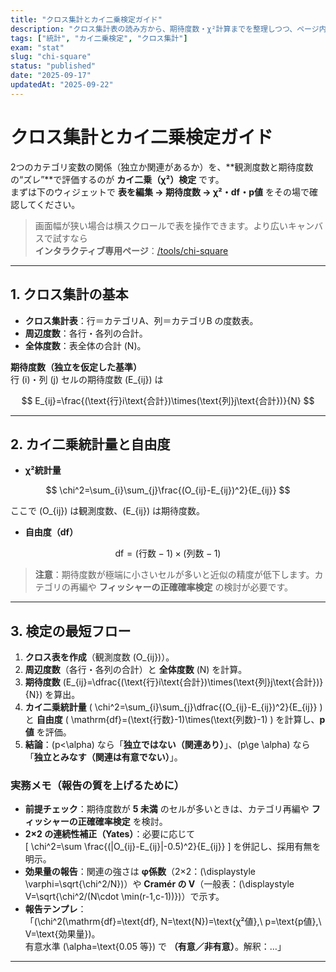 ```yaml
---
title: "クロス集計とカイ二乗検定ガイド"
description: "クロス集計表の読み方から、期待度数・χ²計算までを整理しつつ、ページ内でインタラクティブに体験"
tags: ["統計", "カイ二乗検定", "クロス集計"]
exam: "stat"
slug: "chi-square"
status: "published"
date: "2025-09-17"
updatedAt: "2025-09-22"
---
```


# クロス集計とカイ二乗検定ガイド

2つのカテゴリ変数の関係（独立か関連があるか）を、**観測度数と期待度数の“ズレ”**で評価するのが **カイ二乗（χ²）検定** です。  
まずは下のウィジェットで **表を編集 → 期待度数 → χ²・df・p値** をその場で確認してください。

<ChiSquareGuide />

> 画面幅が狭い場合は横スクロールで表を操作できます。より広いキャンバスで試すなら  
> **インタラクティブ専用ページ**：[/tools/chi-square](/tools/chi-square)

---

## 1. クロス集計の基本

- **クロス集計表**：行＝カテゴリA、列＝カテゴリB の度数表。  
- **周辺度数**：各行・各列の合計。  
- **全体度数**：表全体の合計 \(N\)。

**期待度数（独立を仮定した基準）**  
行 \(i\)・列 \(j\) セルの期待度数 \(E_{ij}\) は

$$
E_{ij}=\frac{(\text{行}i\text{合計})\times(\text{列}j\text{合計})}{N}
$$

---

## 2. カイ二乗統計量と自由度

- **χ²統計量**

$$
\chi^2=\sum_{i}\sum_{j}\frac{(O_{ij}-E_{ij})^2}{E_{ij}}
$$

ここで \(O_{ij}\) は観測度数、\(E_{ij}\) は期待度数。

- **自由度（df）**

$$
\mathrm{df}=(\text{行数}-1)\times(\text{列数}-1)
$$

> **注意**：期待度数が極端に小さいセルが多いと近似の精度が低下します。カテゴリの再編や **フィッシャーの正確確率検定** の検討が必要です。

---

## 3. 検定の最短フロー

1. **クロス表を作成**（観測度数 \(O_{ij}\)）。  
2. **周辺度数**（各行・各列の合計）と **全体度数** \(N\) を計算。  
3. **期待度数** \(E_{ij}=\dfrac{(\text{行}i\text{合計})\times(\text{列}j\text{合計})}{N}\) を算出。  
4. **カイ二乗統計量** \( \chi^2=\sum_{i}\sum_{j}\dfrac{(O_{ij}-E_{ij})^2}{E_{ij}} \) と **自由度** \( \mathrm{df}=(\text{行数}-1)\times(\text{列数}-1) \) を計算し、**p値** を評価。  
5. **結論**：\(p<\alpha\) なら「**独立ではない（関連あり）**」、\(p\ge \alpha\) なら「**独立とみなす（関連は有意でない）**」。

### 実務メモ（報告の質を上げるために）

- **前提チェック**：期待度数が **5 未満** のセルが多いときは、カテゴリ再編や **フィッシャーの正確確率検定** を検討。  
- **2×2 の連続性補正（Yates）**：必要に応じて  
  \[
  \chi^2=\sum \frac{(|O_{ij}-E_{ij}|-0.5)^2}{E_{ij}}
  \]
  を併記し、採用有無を明示。  
- **効果量の報告**：関連の強さは **φ係数**（2×2：\(\displaystyle \varphi=\sqrt{\chi^2/N}\)）や **Cramér の V**（一般表：\(\displaystyle V=\sqrt{\chi^2/(N\cdot \min(r-1,c-1))}\)）で示す。  
- **報告テンプレ**：  
  「\(\chi^2(\mathrm{df}=\text{df}, N=\text{N})=\text{χ²値},\ p=\text{p値},\ V=\text{効果量}\)。  
  有意水準 \(\alpha=\text{0.05 等}\) で **（有意／非有意）**。解釈：…」

---
